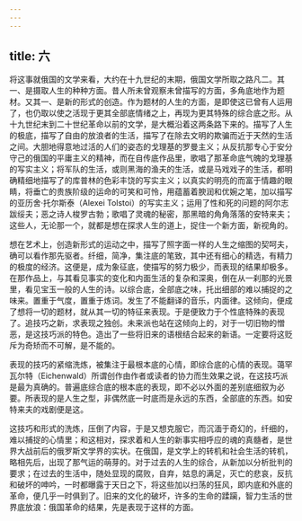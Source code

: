 ```yaml
---
---
---
```

title: 六
---



将这事就俄国的文学来看，大约在十九世纪的末期，俄国文学所取之路凡二。其一、是摄取人生的种种方面。昔人所未曾观察未曾描写的方面，多角底地作为题材。又其一、是新的形式的创造。作为题材的人生的方面，是即使这已曾有人运用了，也仍取以使之活现于更其全部底情绪之上，再现为更其特殊的综合底之形。从十九世纪末到二十世纪革命以前的文学，是大概沿着这两条路下来的。描写了人生的极底，描写了自由的放浪者的生活，描写了在除去文明的欺骗而近于天然的生活之间。大胆地得意地过活的人们的姿态的戈理基的罗曼主义；从反抗那专心于安分守己的俄国的平庸主义的精神，而在自传底作品里，歌唱了那革命底气魄的戈理基的写实主义；将军队的生活，或则黑海的渔夫的生活，或是马戏戏子的生活，都明确精细地描写了的库普林的色彩丰饶的写实主义；以真实的明亮的而富于情趣的眼睛，将垂亡的贵族阶级的运命的可笑和可怜，用蕴蓄着腴润和优婉之笔，加以描写的亚历舍·托尔斯泰（Alexei Tolstoi）的写实主义；运用了性和死的问题的阿尔志跋绥夫；恶之诗人梭罗古勃；歌唱了灵魂的秘密，那黑暗的角角落落的安特来夫；这些人，无论那一个，就都是想在探求人生的道上，捉住一个新方面，新视角的。

想在艺术上，创造新形式的运动之中，描写了照字面一样的人生之缩图的契呵夫，确可以看作那先驱者。纤细，简净，集注底的笔致，其中还有细心的精选，有精力的极度的经济。这便是，成为象征底，使描写的努力极少，而表现的结果却极多。在那作品上，与其看见事实的变化和内面生活的复杂和深奥，倒在从一刹那的光景里，看见宝玉一般的人生的诗。以综合底，全部底之味，托出细部的难以捕捉的之味来。置重于气度，置重于炼词。发生了不能翻译的音乐，内面律。这倾向，便成了想将一切的题材，就从其一切的特征来表现。于是便致力于个性底特殊的表现了。追技巧之新，求表现之独创。未来派也站在这倾向上的，对于一切旧物的憎恶，是这技巧派的特色。造出了一些将旧来的语根结合起来的新语。一定要将这贬斥为奇矫而不可解，是不能的。

表现的技巧的紧缩洗炼，被集注于最根本底的心情，即综合底的心情的表现。蔼罕瓦尔特（Eichenwald）所谓创作由作者或读者的协力而生效果之说，在这技巧派是最为真确的。普遍底综合底的根本底的表现，即不必以外面的差别底细叙为必要。所表现的是人生之型，非偶然底一时底而是永远的东西，全部底的东西。如安特来夫的戏剧便是这。

这技巧和形式的洗炼，压倒了内容，于是又想克服它，而沉湎于奇幻的，纤细的，难以捕捉的心情里；和这相对，探求着和人生的新事实相呼应的魂的真髓者，是世界大战前后的俄罗斯文学界的实状。在俄国，是文学上的转机和社会生活的转机，略相先后，出现了那气运的萌芽的。对于过去的人生的综合，从新加以分析批判的要求；在过去的生活中，随处显现的腐败，自弃，姑息的满足，灭亡的悲哀，反抗和破坏的呻吟，一时都曝露于天日之下，将这些加以扫荡的狂风，即内底和外底的革命，便几乎一时俱到了。旧来的文化的破坏，许多的生命的蹂躏，智力生活的世界底放浪：俄国革命的结果，先是表现于这样的方面。